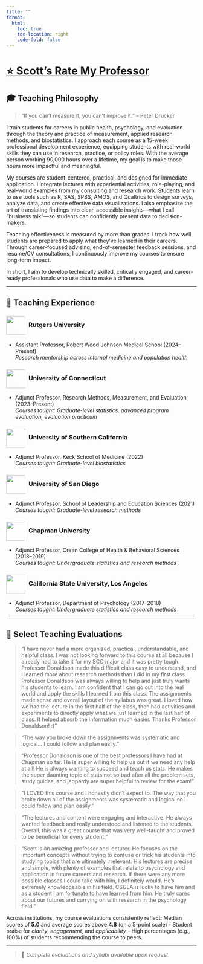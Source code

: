 ```yaml
---
title: ""
format:
  html:
    toc: true
    toc-location: right
    code-fold: false
---
```


# [⭐ Scott's Rate My Professor](https://www.ratemyprofessors.com/professor/2421138){target="_blank"}

## 🎓 Teaching Philosophy

> “If you can’t measure it, you can’t improve it.” – Peter Drucker

I train students for careers in public health, psychology, and evaluation through the theory and practice of measurement, applied research methods, and biostatistics. I approach each course as a 15-week professional development experience, equipping students with real-world skills they can use in research, practice, or policy roles. With the average person working 90,000 hours over a lifetime, my goal is to make those hours more impactful and meaningful.

My courses are student-centered, practical, and designed for immediate application. I integrate lectures with experiential activities, role-playing, and real-world examples from my consulting and research work. Students learn to use tools such as R, SAS, SPSS, AMOS, and Qualtrics to design surveys, analyze data, and create effective data visualizations. I also emphasize the art of translating findings into clear, accessible insights—what I call “business talk”—so students can confidently present data to decision-makers.

Teaching effectiveness is measured by more than grades. I track how well students are prepared to apply what they’ve learned in their careers. Through career-focused advising, end-of-semester feedback sessions, and resume/CV consultations, I continuously improve my courses to ensure long-term impact.

In short, I aim to develop technically skilled, critically engaged, and career-ready professionals who use data to make a difference.

------------------------------------------------------------------------

## 🏫 Teaching Experience

### ![](/images/logos/Rutgers.jpg){width="50px" style="vertical-align:middle; margin-right:5px;"} Rutgers University

-   Assistant Professor, Robert Wood Johnson Medical School (2024–Present)\
    *Research mentorship across internal medicine and population health*

### ![](/images/logos/UCONN.jpg){width="50px" style="vertical-align:middle; margin-right:5px;"} University of Connecticut

-   Adjunct Professor, Research Methods, Measurement, and Evaluation (2023–Present)\
    *Courses taught: Graduate-level statistics, advanced program evaluation, evaluation practicum*

### ![](/images/logos/USC.jpg){width="50px" style="vertical-align:middle; margin-right:5px;"} University of Southern California

-   Adjunct Professor, Keck School of Medicine (2022)\
    *Courses taught: Graduate-level biostatistics*

### ![](/images/logos/USD.jpg){width="50px" style="vertical-align:middle; margin-right:5px;"} University of San Diego

-   Adjunct Professor, School of Leadership and Education Sciences (2021)\
    *Courses taught: Graduate-level research methods*

### ![](/images/logos/Chapman.jpg){width="50px" style="vertical-align:middle; margin-right:5px;"} Chapman University

-   Adjunct Professor, Crean College of Health & Behavioral Sciences (2018–2019)\
    *Courses taught: Undergraduate statistics and research methods*

### ![](/images/logos/CSULA.jpg){width="50px" style="vertical-align:middle; margin-right:5px;"} California State University, Los Angeles

-   Adjunct Professor, Department of Psychology (2017–2018)\
    *Courses taught: Undergraduate statistics and research methods*

------------------------------------------------------------------------

## 📣 Select Teaching Evaluations

> “I have never had a more organized, practical, understandable, and helpful class. I was not looking forward to this course at all because I already had to take it for my SCC major and it was pretty tough. Professor Donaldson made this difficult class easy to understand, and I learned more about research methods than I did in my first class. Professor Donaldson was always willing to help and just truly wants his students to learn. I am confident that I can go out into the real world and apply the skills I learned from this class. The assignments made sense and overall layout of the syllabus was great. I loved how we had the lecture in the first half of the class, then had activities and experiments to directly apply what we just learned in the last half of class. It helped absorb the information much easier. Thanks Professor Donaldson! :)”\

> “The way you broke down the assignments was systematic and logical… I could follow and plan easily.”\

> “Professor Donaldson is one of the best professors I have had at Chapman so far. He is super willing to help us out if we need any help at all! He is always wanting to succeed and teach us stats. He makes the super daunting topic of stats not so bad after all the problem sets, study guides, and jeopardy are super helpful to review for the exam!”

> “I LOVED this course and I honestly didn't expect to. The way that you broke down all of the assignments was systematic and logical so I could follow and plan easily.”

> “The lectures and content were engaging and interactive. He always wanted feedback and really understood and listened to the students. Overall, this was a great course that was very well-taught and proved to be beneficial for every student.”

>“Scott is an amazing professor and lecturer. He focuses on the important concepts without trying to confuse or trick his students into studying topics that are ultimately irrelevant. His lectures are precise and simple, with plenty of examples that relate to psychology and application in future careers and research. If there were any more possible classes I could take with him, I definitely would. He's extremely knowledgeable in his field. CSULA is lucky to have him and as a student I am fortunate to have learned from him. He truly cares about our futures and carrying on with research in the psychology field.”

Across institutions, my course evaluations consistently reflect: Median scores of **5.0** and average scores above **4.8** (on a 5-point scale) - Student praise for *clarity*, *engagement*, and *applicability* - High percentages (e.g., 100%) of students recommending the course to peers.

------------------------------------------------------------------------

> 📄 *Complete evaluations and syllabi available upon request.*
